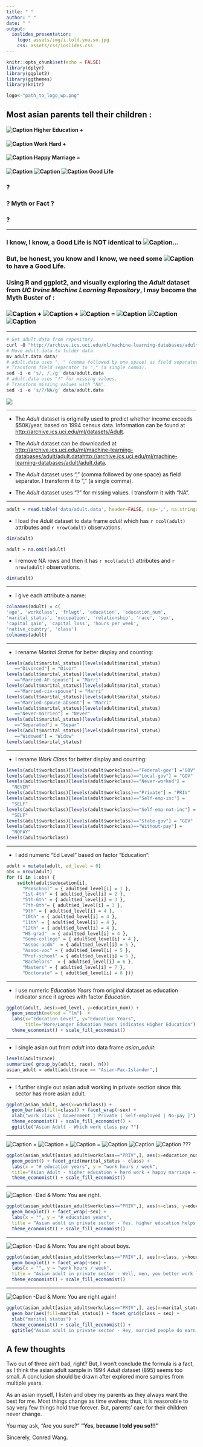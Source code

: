 ```yaml
---
title: " "
author: " "
date: " "
output:
  ioslides_presentation:
    logo: assets/img/i.told.you.so.jpg
    css: assets/css/ioslides.css
---
```


```r
knitr::opts_chunk$set(echo = FALSE)
library(dplyr)
library(ggplot2)
library(ggthemes)
library(knitr)
```

```r
logo<-"path_to_logo_wp.png"
```

## Most asian parents tell their children :
#### ![Caption](assets/img/high.ed.small.jpg) Higher Education + 
#### ![Caption](assets/img/work.hard.small.jpg) Work Hard +
#### ![Caption](assets/img/marriage.small.jpg) Happy Marriage =
#### ![Caption](assets/img/money.small.jpg) ![Caption](assets/img/money.small.jpg) ![Caption](assets/img/money.small.jpg) **Good Life** 
### ?
### ? Myth or Fact ?
### ?

----

### I know, I know, a **Good Life** is **NOT** identical to ![Caption](assets/img/money.small.jpg)...  
### But, be honest, you know and I know, we need some ![Caption](assets/img/money.small.jpg) to have a **Good Life**.  
### Using **R** and **ggplot2**, and visually exploring the *Adult* dataset from *UC Irvine Machine Learning Repository*, I may become the Myth Buster of :
### ![Caption](assets/img/high.ed.small.jpg) + ![Caption](assets/img/work.hard.small.jpg) + ![Caption](assets/img/marriage.small.jpg) =   ![Caption](assets/img/money.small.jpg) ![Caption](assets/img/money.small.jpg) ![Caption](assets/img/money.small.jpg) 

----

```r
# Get adult.data from repository.
curl -O "http://archive.ics.uci.edu/ml/machine-learning-databases/adult/adult.data" 
# Move adult.data to folder data.
mv adult.data data/
# adult.data uses ", " (comma followed by one space) as field separator.
# Transform field separator to "," (a single comma).
sed -i -e 's/, /,/g' data/adult.data
# adult.data uses "?" for missing values.
# Transform missing values with "NA".
sed -i -e 's/?/NA/g' data/adult.data
```

![](assets/img/etl.png)

---

- The *Adult* dataset is originally used to predict whether income exceeds $50K/year, based on 1994 census data.  Information can be found at [http://archive.ics.uci.edu/ml/datasets/Adult](http://archive.ics.uci.edu/ml/datasets/Adult).

- The *Adult* dataset can be downloaded at [http://archive.ics.uci.edu/ml/machine-learning-databases/adult/adult.datahttp://archive.ics.uci.edu/ml/machine-learning-databases/adult/adult.data](http://archive.ics.uci.edu/ml/machine-learning-databases/adult/adult.data).

- The *Adult* dataset uses ", " (comma followed by one space) as field separator. I transform it to "," (a single comma).

- The *Adult* dataset uses "?" for missing values. I transform it with "NA".

---

```r
adult = read.table('data/adult.data', header=FALSE, sep=',', na.strings=(NA))
```
- I load the *Adult* dataset to data frame *adult* which has `r ncol(adult)` attributes and `r nrow(adult)` observations.
```r
dim(adult)
```
```r
adult = na.omit(adult)
```
- I remove NA rows and then it has `r ncol(adult)` attributes and `r nrow(adult)` observations.
```r
dim(adult)
```

---

- I give each attribute a name:
```r
colnames(adult) = c(
'age', 'workclass', 'fnlwgt', 'education', 'education_num',
'marital_status', 'occupation', 'relationship', 'race', 'sex',
'capital_gain', 'capital_loss', 'hours_per_week', 
'native_country', 'class')
colnames(adult)
```

---

- I rename *Marital Status* for better display and counting:
```r
levels(adult$marital_status)[levels(adult$marital_status)
   =="Divorced"] = "Divor"
levels(adult$marital_status)[levels(adult$marital_status)
   =="Married-AF-spouse"] = "Marri"
levels(adult$marital_status)[levels(adult$marital_status)
   =="Married-civ-spouse"] = "Marri"
levels(adult$marital_status)[levels(adult$marital_status)
   =="Married-spouse-absent"] = "Marri"
levels(adult$marital_status)[levels(adult$marital_status)
   =="Never-married"] = "Never"
levels(adult$marital_status)[levels(adult$marital_status)
   =="Separated"] = "Separ"
levels(adult$marital_status)[levels(adult$marital_status)
   =="Widowed"] = "Widow"
levels(adult$marital_status)
```

---

- I rename *Work Class* for better display and counting:
```r
levels(adult$workclass)[levels(adult$workclass)=="Federal-gov"] ="GOV"
levels(adult$workclass)[levels(adult$workclass)=="Local-gov"] = "GOV"
levels(adult$workclass)[levels(adult$workclass)=="Never-worked"] = 
  "NEVER"
levels(adult$workclass)[levels(adult$workclass)=="Private"] = "PRIV"
levels(adult$workclass)[levels(adult$workclass)=="Self-emp-inc"] = 
  "SELF"
levels(adult$workclass)[levels(adult$workclass)=="Self-emp-not-inc"] = 
  "SELF"
levels(adult$workclass)[levels(adult$workclass)=="State-gov"] = "GOV"
levels(adult$workclass)[levels(adult$workclass)=="Without-pay"] = 
  "NOPAY"
levels(adult$workclass)
```
---

- I add numeric "Ed Level" based on factor "Education":
```r
adult = mutate(adult, ed_level = 0)
obs = nrow(adult)
for (i in 1:obs) {
	switch(adult$education[i],
      "Preschool" = { adult$ed_level[i] = 1 },
      "1st-4th" = { adult$ed_level[i] = 2 },
      "5th-6th" = { adult$ed_level[i] = 3 },
      "7th-8th"= { adult$ed_level[i] = 3 },
      "9th" = { adult$ed_level[i] = 4 },
      "10th" = { adult$ed_level[i] = 4 },
      "11th" = { adult$ed_level[i] = 4 },
      "12th" = { adult$ed_level[i] = 4 },
      "HS-grad"  = { adult$ed_level[i] = 4 },
      "Some-college" = { adult$ed_level[i] = 4 },
      "Assoc-acdm"  = { adult$ed_level[i] = 5 },
      "Assoc-voc" = { adult$ed_level[i] = 5 },
      "Prof-school" = { adult$ed_level[i] = 5 },
      "Bachelors"  = { adult$ed_level[i] = 6 },
      "Masters" = { adult$ed_level[i] = 7 },
      "Doctorate" = { adult$ed_level[i] = 8 })}
```

---

- I use numeric *Education Years* from original dataset as education indicator since it agrees with factor *Education*.

```r
ggplot(adult, aes(x=ed_level, y=education_num)) + 
  geom_smooth(method = "lm")  + 
  labs(x="Education Level", y="Education Years", 
       title="More/Longer Education Years indicates Higher Education") +
  theme_economist() + scale_fill_economist() 
```

---

- I single asian out from *adult* into data frame *asian_adult*:

```r
levels(adult$race)
summarise( group_by(adult, race), n())
asian_adult = adult[adult$race == "Asian-Pac-Islander",]
```

---

- I further single out asian adult working in private section since this sector has more asian adult.

```r
ggplot(asian_adult, aes(x=workclass)) + 
  geom_bar(aes(fill=class)) + facet_wrap(~sex) + 
  xlab("work class [ Government | Private | Self-employed | No-pay ]") +
  theme_economist() + scale_fill_economist() +
  ggtitle("Asian Adult - Which work class pay ?")
```

---

![Caption](assets/img/high.ed.small.jpg) + ![Caption](assets/img/work.hard.small.jpg) + ![Caption](assets/img/marriage.small.jpg) = ![Caption](assets/img/money.small.jpg) ![Caption](assets/img/money.small.jpg) ![Caption](assets/img/money.small.jpg) ???

```r
ggplot(asian_adult[asian_adult$workclass=="PRIV",], aes(x=education_num,y=hours_per_week)) + 
  geom_point() + facet_grid(marital_status ~ class) +
  labs(x = "# education years", y = "work hours / week",
  title="Asian Adult - higher education + hard work + happy marriage = $$$ ?")  +
  theme_economist() + scale_fill_economist() 
```

---

![Caption](assets/img/high.ed.small.jpg) -Dad & Mom: You are right. 
```r
ggplot(asian_adult[asian_adult$workclass=="PRIV",], aes(x=class, y=education_num)) + 
  geom_boxplot() + facet_wrap(~sex) +
  labs(x = "", y = "# education years", 
  title = "Asian adult in private sector - Yes, higher education helps!") +
  theme_economist() + scale_fill_economist() 
```

---

![Caption](assets/img/work.hard.small.jpg) -Dad & Mom: You are right about boys. 
```r
ggplot(asian_adult[asian_adult$workclass=="PRIV",], aes(x=class, y=hours_per_week)) + 
  geom_boxplot() + facet_wrap(~sex) +
  labs(x = "", y = "work hours / week",
  title = "Asian adult in private sector - Well, men, you better work longer :( ") +
  theme_economist() + scale_fill_economist()
```

---

![Caption](assets/img/marriage.small.jpg) -Dad & Mom: You are right again!
```r
ggplot(asian_adult[asian_adult$workclass=="PRIV",], aes(x=marital_status)) + 
  geom_bar(aes(fill=marital_status)) + facet_grid(class ~ sex) +
  xlab("marital status") + 
  theme_economist() + scale_fill_economist() +
  ggtitle("Asian adult in private sector - Hey, married people do earn more.")
```

## A few thoughts

Two out of three ain't bad, right?  But, I won't conclude the formula is a fact, as I think the asian adult sample in 1994 *Adult* dataset (895) seems too small.  A conclusion should be drawn after explored more samples from multiple years.

As an asian myself, I listen and obey my parents as they always want the best for me.  Most things change as time evolves; thus, it is reasonable to say very few things hold true forever.  But, parents' care for their children never change.  

You may ask, "Are you sure?"  **"Yes, because I told you so!!!"**

Sincerely, Conred Wang.
